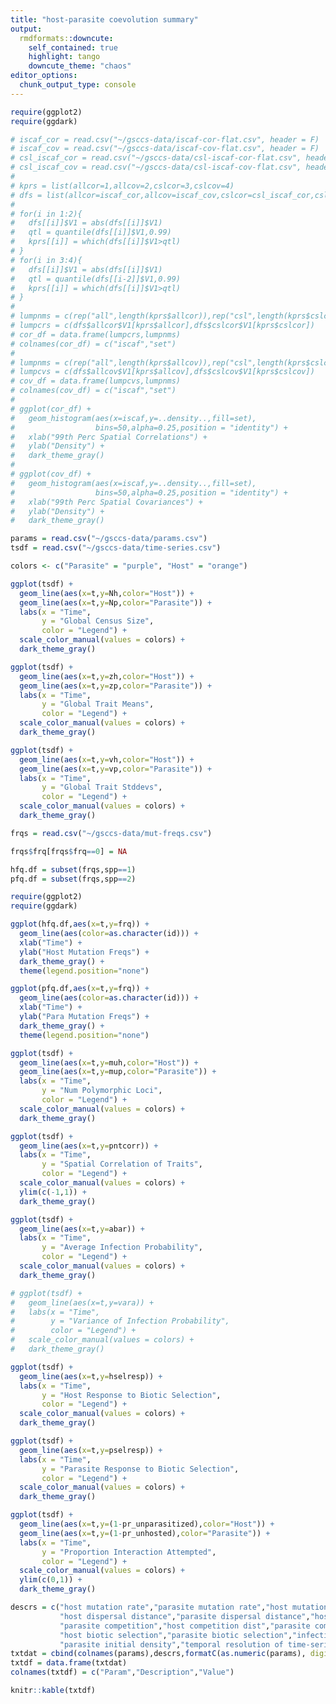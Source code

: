 ```yaml
---
title: "host-parasite coevolution summary"
output:
  rmdformats::downcute:
    self_contained: true
    highlight: tango
    downcute_theme: "chaos"
editor_options: 
  chunk_output_type: console
---
```


<!-- <iframe src="https://player.vimeo.com/video/712261773?h=148675a6d9&loop=1&title=0&byline=0&portrait=0" width="320" height="160" frameborder="0" allow="autoplay; fullscreen; picture-in-picture" allowfullscreen></iframe> -->

```r
require(ggplot2)
require(ggdark)

# iscaf_cor = read.csv("~/gsccs-data/iscaf-cor-flat.csv", header = F)
# iscaf_cov = read.csv("~/gsccs-data/iscaf-cov-flat.csv", header = F)
# csl_iscaf_cor = read.csv("~/gsccs-data/csl-iscaf-cor-flat.csv", header = F)
# csl_iscaf_cov = read.csv("~/gsccs-data/csl-iscaf-cov-flat.csv", header = F)
# 
# kprs = list(allcor=1,allcov=2,cslcor=3,cslcov=4)
# dfs = list(allcor=iscaf_cor,allcov=iscaf_cov,cslcor=csl_iscaf_cor,cslcov=csl_iscaf_cov)
# 
# for(i in 1:2){
#   dfs[[i]]$V1 = abs(dfs[[i]]$V1)
#   qtl = quantile(dfs[[i]]$V1,0.99)
#   kprs[[i]] = which(dfs[[i]]$V1>qtl)
# }
# for(i in 3:4){
#   dfs[[i]]$V1 = abs(dfs[[i]]$V1)
#   qtl = quantile(dfs[[i-2]]$V1,0.99)
#   kprs[[i]] = which(dfs[[i]]$V1>qtl)
# }
# 
# lumpnms = c(rep("all",length(kprs$allcor)),rep("csl",length(kprs$cslcor)))
# lumpcrs = c(dfs$allcor$V1[kprs$allcor],dfs$cslcor$V1[kprs$cslcor])
# cor_df = data.frame(lumpcrs,lumpnms)
# colnames(cor_df) = c("iscaf","set")
# 
# lumpnms = c(rep("all",length(kprs$allcov)),rep("csl",length(kprs$cslcov)))
# lumpcvs = c(dfs$allcov$V1[kprs$allcov],dfs$cslcov$V1[kprs$cslcov])
# cov_df = data.frame(lumpcvs,lumpnms)
# colnames(cov_df) = c("iscaf","set")
# 
# ggplot(cor_df) + 
#   geom_histogram(aes(x=iscaf,y=..density..,fill=set),
#                  bins=50,alpha=0.25,position = "identity") +
#   xlab("99th Perc Spatial Correlations") +
#   ylab("Density") +
#   dark_theme_gray()
#   
# ggplot(cov_df) + 
#   geom_histogram(aes(x=iscaf,y=..density..,fill=set),
#                  bins=50,alpha=0.25,position = "identity") +
#   xlab("99th Perc Spatial Covariances") +
#   ylab("Density") +
#   dark_theme_gray()

params = read.csv("~/gsccs-data/params.csv")
tsdf = read.csv("~/gsccs-data/time-series.csv")

colors <- c("Parasite" = "purple", "Host" = "orange")

ggplot(tsdf) + 
  geom_line(aes(x=t,y=Nh,color="Host")) +
  geom_line(aes(x=t,y=Np,color="Parasite")) +
  labs(x = "Time",        
       y = "Global Census Size",        
       color = "Legend") +   
  scale_color_manual(values = colors) +
  dark_theme_gray()

ggplot(tsdf) + 
  geom_line(aes(x=t,y=zh,color="Host")) +
  geom_line(aes(x=t,y=zp,color="Parasite")) +
  labs(x = "Time",        
       y = "Global Trait Means",        
       color = "Legend") +   
  scale_color_manual(values = colors) +
  dark_theme_gray()

ggplot(tsdf) + 
  geom_line(aes(x=t,y=vh,color="Host")) +
  geom_line(aes(x=t,y=vp,color="Parasite")) +
  labs(x = "Time",        
       y = "Global Trait Stddevs",        
       color = "Legend") +   
  scale_color_manual(values = colors) +
  dark_theme_gray()

frqs = read.csv("~/gsccs-data/mut-freqs.csv")

frqs$frq[frqs$frq==0] = NA

hfq.df = subset(frqs,spp==1)
pfq.df = subset(frqs,spp==2)

require(ggplot2)
require(ggdark)

ggplot(hfq.df,aes(x=t,y=frq)) + 
  geom_line(aes(color=as.character(id))) + 
  xlab("Time") +
  ylab("Host Mutation Freqs") +
  dark_theme_gray() +
  theme(legend.position="none")

ggplot(pfq.df,aes(x=t,y=frq)) + 
  geom_line(aes(color=as.character(id))) + 
  xlab("Time") +
  ylab("Para Mutation Freqs") +
  dark_theme_gray() +
  theme(legend.position="none")

ggplot(tsdf) + 
  geom_line(aes(x=t,y=muh,color="Host")) +
  geom_line(aes(x=t,y=mup,color="Parasite")) +
  labs(x = "Time",
       y = "Num Polymorphic Loci",
       color = "Legend") +   
  scale_color_manual(values = colors) +
  dark_theme_gray()

ggplot(tsdf) + 
  geom_line(aes(x=t,y=pntcorr)) +
  labs(x = "Time",        
       y = "Spatial Correlation of Traits",        
       color = "Legend") +   
  scale_color_manual(values = colors) +
  ylim(c(-1,1)) +
  dark_theme_gray()

ggplot(tsdf) + 
  geom_line(aes(x=t,y=abar)) +
  labs(x = "Time",
       y = "Average Infection Probability",        
       color = "Legend") +   
  scale_color_manual(values = colors) +
  dark_theme_gray()

# ggplot(tsdf) + 
#   geom_line(aes(x=t,y=vara)) +
#   labs(x = "Time",        
#        y = "Variance of Infection Probability",
#        color = "Legend") +   
#   scale_color_manual(values = colors) +
#   dark_theme_gray()

ggplot(tsdf) + 
  geom_line(aes(x=t,y=hselresp)) +
  labs(x = "Time",        
       y = "Host Response to Biotic Selection",        
       color = "Legend") +   
  scale_color_manual(values = colors) +
  dark_theme_gray()

ggplot(tsdf) + 
  geom_line(aes(x=t,y=pselresp)) +
  labs(x = "Time",        
       y = "Parasite Response to Biotic Selection",
       color = "Legend") +   
  scale_color_manual(values = colors) +
  dark_theme_gray()

ggplot(tsdf) + 
  geom_line(aes(x=t,y=(1-pr_unparasitized),color="Host")) +
  geom_line(aes(x=t,y=(1-pr_unhosted),color="Parasite")) +
  labs(x = "Time",        
       y = "Proportion Interaction Attempted",        
       color = "Legend") +   
  scale_color_manual(values = colors) +
  ylim(c(0,1)) +
  dark_theme_gray()

descrs = c("host mutation rate","parasite mutation rate","host mutation effect size","parasite mutation effect size",
           "host dispersal distance","parasite dispersal distance","host-parasite interaction dist","host competition",
           "parasite competition","host competition dist","parasite competition dist","host base fitness","parasite base fitness",
           "host biotic selection","parasite biotic selection","infection probability sensitivity","host initial density",
           "parasite initial density","temporal resolution of time-series")
txtdat = cbind(colnames(params),descrs,formatC(as.numeric(params), digits = 1, format = "e", drop0trailing = FALSE))
txtdf = data.frame(txtdat)
colnames(txtdf) = c("Param","Description","Value")

knitr::kable(txtdf)
```
